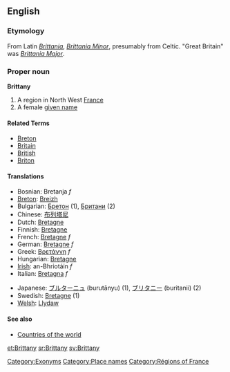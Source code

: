 ==English==
===Etymology===
From Latin ''[[Brittania]]'', ''[[Brittania Minor]]'', presumably from Celtic.  "Great Britain" was ''[[Brittania Major]]''.

===Proper noun===
'''Brittany'''
# A region in North West [[France]]
# A female [[given name]]

====Related Terms====
*[[Breton]]
*[[Britain]]
*[[British]]
*[[Briton]]

====Translations====
{{top}}
*Bosnian: Bretanja ''f''
*[[Breton]]: [[Breizh]]
*Bulgarian: [[Бретон]] (1), [[Британи]] (2)
*Chinese: [[布列塔尼]]
*Dutch: [[Bretagne]]
*Finnish: [[Bretagne]]
*French: [[Bretagne]] ''f''
*German: [[Bretagne]] ''f''
*Greek: [[Βρετάννη]] ''f''
*Hungarian: [[Bretagne]]
*[[Irish]]: an-Bhriotáin ''f''
*Italian: [[Bretagna]] ''f''
{{mid}}
*Japanese: [[ブルターニュ]] (burutānyu) (1), [[ブリタニー]] (buritanii) (2)
*Swedish: [[Bretagne]] (1)
*[[Welsh]]: [[Llydaw]]
{{bottom}}

====See also====
*[[Countries of the world]]

[[Category:Exonyms]]
[[Category:Place names]]
[[Category:Régions of France]]

[[et:Brittany]]
[[sr:Brittany]]
[[sv:Brittany]]